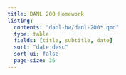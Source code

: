 ```yaml
---
title: DANL 200 Homework
listing:
  contents: "danl-hw/danl-200*.qmd"
  type: table
  fields: [title, subtitle, date]
  sort: "date desc"
  sort-ui: false
  page-size: 36
---
```


